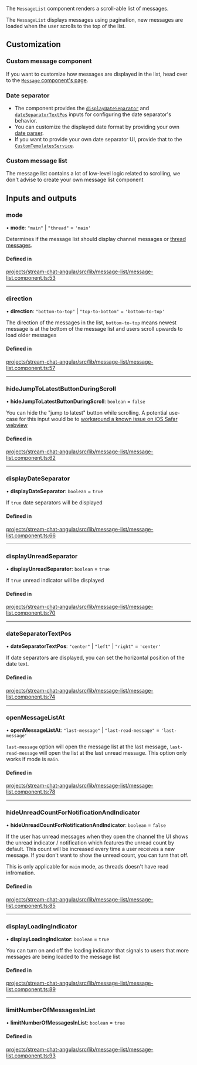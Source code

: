 
The `MessageList` component renders a scroll-able list of messages.

The `MessageList` displays messages using pagination, new messages are loaded when the user scrolls to the top of the list.

## Customization

### Custom message component

If you want to customize how messages are displayed in the list, head over to the [`Message` component's page](../../components/MessageComponent/#customization).

### Date separator

- The component provides the [`displayDateSeparator`](#displaydateseparator) and [`dateSeparatorTextPos`](#dateseparatortextpos) inputs for configuring the date separator's behavior.
- You can customize the displayed date format by providing your own [date parser](../../services/DateParserService/#customdateparser).
- If you want to provide your own date separator UI, provide that to the [`CustomTemplatesService`](../../services/CustomTemplatesService/#dateseparatortemplate).

### Custom message list

The message list contains a lot of low-level logic related to scrolling, we don't advise to create your own message list component

[//]: # "Start of generated content"
## Inputs and outputs 


### mode

• **mode**: ``"main"`` \| ``"thread"`` = `'main'`

Determines if the message list should display channel messages or [thread messages](https://getstream.io/chat/docs/javascript/threads/?language=javascript).

#### Defined in

[projects/stream-chat-angular/src/lib/message-list/message-list.component.ts:53](https://github.com/GetStream/stream-chat-angular/blob/19d1a3509e1c9bc321926bc66e3446b22410cdad/projects/stream-chat-angular/src/lib/message-list/message-list.component.ts#L53)

___

### direction

• **direction**: ``"bottom-to-top"`` \| ``"top-to-bottom"`` = `'bottom-to-top'`

The direction of the messages in the list, `bottom-to-top` means newest message is at the bottom of the message list and users scroll upwards to load older messages

#### Defined in

[projects/stream-chat-angular/src/lib/message-list/message-list.component.ts:57](https://github.com/GetStream/stream-chat-angular/blob/19d1a3509e1c9bc321926bc66e3446b22410cdad/projects/stream-chat-angular/src/lib/message-list/message-list.component.ts#L57)

___

### hideJumpToLatestButtonDuringScroll

• **hideJumpToLatestButtonDuringScroll**: `boolean` = `false`

You can hide the "jump to latest" button while scrolling. A potential use-case for this input would be to [workaround a known issue on iOS Safar webview](https://github.com/GetStream/stream-chat-angular/issues/418)

#### Defined in

[projects/stream-chat-angular/src/lib/message-list/message-list.component.ts:62](https://github.com/GetStream/stream-chat-angular/blob/19d1a3509e1c9bc321926bc66e3446b22410cdad/projects/stream-chat-angular/src/lib/message-list/message-list.component.ts#L62)

___

### displayDateSeparator

• **displayDateSeparator**: `boolean` = `true`

If `true` date separators will be displayed

#### Defined in

[projects/stream-chat-angular/src/lib/message-list/message-list.component.ts:66](https://github.com/GetStream/stream-chat-angular/blob/19d1a3509e1c9bc321926bc66e3446b22410cdad/projects/stream-chat-angular/src/lib/message-list/message-list.component.ts#L66)

___

### displayUnreadSeparator

• **displayUnreadSeparator**: `boolean` = `true`

If `true` unread indicator will be displayed

#### Defined in

[projects/stream-chat-angular/src/lib/message-list/message-list.component.ts:70](https://github.com/GetStream/stream-chat-angular/blob/19d1a3509e1c9bc321926bc66e3446b22410cdad/projects/stream-chat-angular/src/lib/message-list/message-list.component.ts#L70)

___

### dateSeparatorTextPos

• **dateSeparatorTextPos**: ``"center"`` \| ``"left"`` \| ``"right"`` = `'center'`

If date separators are displayed, you can set the horizontal position of the date text.

#### Defined in

[projects/stream-chat-angular/src/lib/message-list/message-list.component.ts:74](https://github.com/GetStream/stream-chat-angular/blob/19d1a3509e1c9bc321926bc66e3446b22410cdad/projects/stream-chat-angular/src/lib/message-list/message-list.component.ts#L74)

___

### openMessageListAt

• **openMessageListAt**: ``"last-message"`` \| ``"last-read-message"`` = `'last-message'`

`last-message` option will open the message list at the last message, `last-read-message` will open the list at the last unread message. This option only works if mode is `main`.

#### Defined in

[projects/stream-chat-angular/src/lib/message-list/message-list.component.ts:78](https://github.com/GetStream/stream-chat-angular/blob/19d1a3509e1c9bc321926bc66e3446b22410cdad/projects/stream-chat-angular/src/lib/message-list/message-list.component.ts#L78)

___

### hideUnreadCountForNotificationAndIndicator

• **hideUnreadCountForNotificationAndIndicator**: `boolean` = `false`

If the user has unread messages when they open the channel the UI shows the unread indicator / notification which features the unread count by default. This count will be increased every time a user receives a new message. If you don't want to show the unread count, you can turn that off.

This is only applicable for `main` mode, as threads doesn't have read infromation.

#### Defined in

[projects/stream-chat-angular/src/lib/message-list/message-list.component.ts:85](https://github.com/GetStream/stream-chat-angular/blob/19d1a3509e1c9bc321926bc66e3446b22410cdad/projects/stream-chat-angular/src/lib/message-list/message-list.component.ts#L85)

___

### displayLoadingIndicator

• **displayLoadingIndicator**: `boolean` = `true`

You can turn on and off the loading indicator that signals to users that more messages are being loaded to the message list

#### Defined in

[projects/stream-chat-angular/src/lib/message-list/message-list.component.ts:89](https://github.com/GetStream/stream-chat-angular/blob/19d1a3509e1c9bc321926bc66e3446b22410cdad/projects/stream-chat-angular/src/lib/message-list/message-list.component.ts#L89)

___

### limitNumberOfMessagesInList

• **limitNumberOfMessagesInList**: `boolean` = `true`

#### Defined in

[projects/stream-chat-angular/src/lib/message-list/message-list.component.ts:93](https://github.com/GetStream/stream-chat-angular/blob/19d1a3509e1c9bc321926bc66e3446b22410cdad/projects/stream-chat-angular/src/lib/message-list/message-list.component.ts#L93)

[//]: # "End of generated content"
